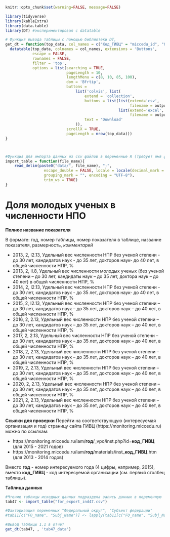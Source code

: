 
```r
knitr::opts_chunk$set(warning=FALSE, message=FALSE)
```


```r
library(tidyverse)
library(kableExtra)
library(data.table)
library(DT) #экспериментировал с datatable
```

```r
# Функция вывода таблицы с помощью библиотеки DT, 
get_dt = function(top_data, col_names = c("Код_ГИВЦ" = "miccedu_id", "Организация" = "clear_name", "2013" = "ind_2013_value", "2014" = "ind_2014_value", "2015" = "ind_2015_value", "2016" = "ind_2016_value", "2017" = "ind_2017_value", "2018" = "ind_2018_value", "2019" = "ind_2019_value", "2020" = "ind_2020_value", "2021" =  "ind_2021_value"), output_file_name) {
  datatable(top_data, colnames = col_names, extensions = 'Buttons',
            escape = FALSE,
            rownames = FALSE,
            filter = 'top',
            options = list(searching = TRUE,
                           pageLength = 10,
                           lengthMenu = c(8, 10, 85, 100),
                           dom = 'Bfrtip',
                           buttons = 
                               list('colvis', list(
                                   extend = 'collection',
                                   buttons = list(list(extend='csv',
                                                       filename = output_file_name),
                                                  list(extend='excel',
                                                       filename = output_file_name)),
                                   text = 'Download'
                               )),
                           scrollX = TRUE,
                           pageLength = nrow(top_data))) 
}



#Функция для импорта данных из csv файлов в переменные R (требует имя файла в кавычках и берет из каталока data рабочей директории проекта)
import_table = function(file_name){
    read_delim(paste0("data/", file_name), ";", 
                 escape_double = FALSE, locale = locale(decimal_mark = ",", 
                 grouping_mark = "", encoding = "UTF-8"), 
                 trim_ws = TRUE)
}
```






# Доля молодых ученых в численности НПО  {#ind47_info}

**Полное название показателя**

В формате: год, номер таблицы, номер показателя в таблице, название показателя, размерность, *комментарий*



* 2013,	2,	I2.13,	Удельный вес численности НПР без ученой степени - до 30 лет, кандидатов наук - до 35 лет, докторов наук- до 40 лет, в общей численности НПР, %
* 2013,	2,	II.8,	Удельный вес численности молодых ученых (без ученой степени – до 30 лет, кандидаты наук – до 35 лет, доктора наук – до 40 лет) в общей численности НПР, %
* 2014,	2,	I2.13,	Удельный вес численности НПР без ученой степени - до 30 лет, кандидатов наук - до 35 лет, докторов наук- до 40 лет, в общей численности НПР, %
* 2015,	2,	I2.13,	Удельный вес численности НПР без ученой степени – до 30 лет, кандидатов наук – до 35 лет, докторов наук – до 40 лет, в общей численности НПР, %
* 2016, 2, 2.13, Удельный вес численности НПР без ученой степени – до 30 лет, кандидатов наук – до 35 лет, докторов наук – до 40 лет, в общей численности НПР, %
* 2017, 2, 2.13, Удельный вес численности НПР без ученой степени – до 30 лет, кандидатов наук – до 35 лет, докторов наук – до 40 лет, в общей численности НПР, %
* 2018, 2, 2.13, Удельный вес численности НПР без ученой степени – до 30 лет, кандидатов наук – до 35 лет, докторов наук – до 40 лет, в общей численности НПР, %
* 2019, 2, 2.13, Удельный вес численности НПР без ученой степени – до 30 лет, кандидатов наук – до 35 лет, докторов наук – до 40 лет, в общей численности НПР, %
* 2020, 2, 2.13, Удельный вес численности НПР без ученой степени – до 30 лет, кандидатов наук – до 35 лет, докторов наук – до 40 лет, в общей численности НПР, %
* 2021, 2, 2.13, Удельный вес численности НПР без ученой степени – до 30 лет, кандидатов наук – до 35 лет, докторов наук – до 40 лет, в общей численности НПР, %


**Ссылки для проверки**
Перейти на соответствующую (интересуемая организация и год) страницу сайта ГИВЦ (https://monitoring.miccedu.ru) можно по ссылкам:

* https://monitoring.miccedu.ru/iam/**год**/_vpo/inst.php?id=**код_ГИВЦ** (для 2015 - 2021 годов)
* https://monitoring.miccedu.ru/iam/**год**/materials/inst_**код_ГИВЦ**.htm (для 2013 - 2014 годов)

Вместо **год** - номер интересуемого года (4 цифры, например, 2015), вместо **код_ГИВЦ** - код интересуемой организации (см. первый столбец таблицы).



**Таблица данных**

```r
#Чтение таблицы исходных данных подраздела запись данных в переменную
tab47 <- import_table("for_export_ind47.csv")

#Факторизация переменных "Федеральный округ", "Субъект федерации"
#tab11[c("FO_name", "Subj_Name")] <- lapply(tab11[c("FO_name", "Subj_Name")] , factor)

```




```r
#Вывод таблицы 1.1 в отчет
get_dt(tab47, , 'tab47_data')
```



